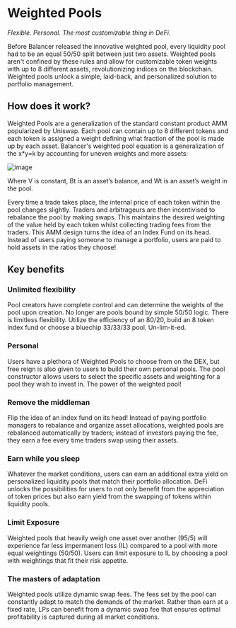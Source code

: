 # Weighted Pools
_Flexible. Personal. The most customizable thing in DeFi._

Before Balancer released the innovative weighted pool, every liquidity pool had to be an equal 50/50 split between just two assets. Weighted pools aren't confined by these rules and allow for customizable token weights with up to 8 different assets, revolutionizing indices on the blockchain. Weighted pools unlock a simple, laid-back, and personalized solution to portfolio management. 

## How does it work?

Weighted Pools are a generalization of the standard constant product AMM popularized by Uniswap. Each pool can contain up to 8 different tokens and each token is assigned a weight defining what fraction of the pool is made up by each asset. Balancer's weighted pool equation is a generalization of the x*y=k by accounting for uneven weights and more assets:

![image](https://user-images.githubusercontent.com/109503546/207799094-1ba1276d-fd00-483c-85d9-ddfa91270314.png)

Where V is constant, Bt is an asset’s balance, and Wt is an asset’s weight in the pool.

Every time a trade takes place, the internal price of each token within the pool changes slightly. Traders and arbitrageurs are then incentivised to rebalance the pool by making swaps. This maintains the desired weighting of the value held by each token whilst collecting trading fees from the traders. This AMM design turns the idea of an Index Fund on its head. Instead of users paying someone to manage a portfolio, users are paid to hold assets in the ratios they choose!

## Key benefits

### Unlimited flexibility
Pool creators have complete control and can determine the weights of the pool upon creation. No longer are pools bound by simple 50/50 logic. There is limitless flexibility. Utilize the efficiency of an 80/20, build an 8 token index fund or choose a bluechip 33/33/33 pool. Un-lim-it-ed.

### Personal 
Users have a plethora of Weighted Pools to choose from on the DEX, but free reign is also given to users to build their own personal pools. The pool constructor allows users to select the specific assets and weighting for a pool they wish to invest in. The power of the weighted pool! 

### Remove the middleman
Flip the idea of an index fund on its head! Instead of paying portfolio managers to rebalance and organize asset allocations, weighted pools are rebalanced automatically by traders; instead of investors paying the fee, they earn a fee every time traders swap using their assets.

### Earn while you sleep
Whatever the market conditions, users can earn an additional extra yield on personalized liquidity pools that match their portfolio allocation. DeFi unlocks the possibilities for users to not only benefit from the appreciation of token prices but also earn yield from the swapping of tokens within liquidity pools.

### Limit Exposure
Weighted pools that heavily weigh one asset over another (95/5) will experience far less impermanent loss (IL) compared to a pool with more equal weightings (50/50). Users can limit exposure to IL by choosing a pool with weightings that fit their risk appetite.

### The masters of adaptation
Weighted pools utilize dynamic swap fees. The fees set by the pool can constantly adapt to match the demands of the market. Rather than earn at a fixed rate, LPs can benefit from a dynamic swap fee that ensures optimal profitability is captured during all market conditions.
